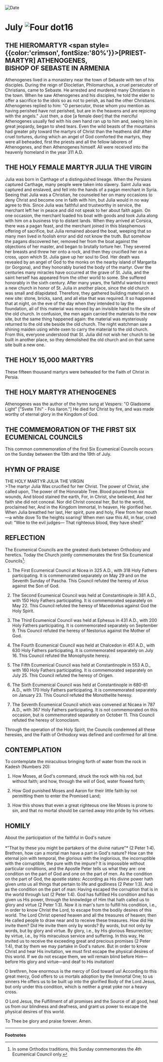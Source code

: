 
<RunningHead />
<Image src="/title-imprint.png" height={68} width={50} alt="Date" className="title-imprint"/>

# <div id="date">July <Image className="four-dot" src="/four-dot.png" height={15} width={15} alt="Four dot" />16</div>

## THE HIEROMARTYR <span style={{color:'crimson', fontSize:'80%'}}>[PRIEST-MARTYR]</span> ATHENOGENES,<br />BISHOP OF SEBASTE IN ARMENIA

Athenogenes lived in a monastery near the town of Sebaste with ten of his disciples. During the reign of Diocletian, Philomarchus, a cruel persecutor of Christians, came to Sebaste. He arrested and murdered many Christians in the town. When he saw Athenogenes and his disciples, he told the elder to offer a sacrifice to the idols so as not to perish, as had the other Christians. Athenogenes replied to him: "O persecutor, those whom you mention as having perished have not perished, but are in the heavens and are rejoicing with the angels." Just then, a doe [a female deer] that the merciful Athenogenes usually fed with his own hand ran up to him and, seeing him in great jeopardy, began to shed tears. Even the wild beasts of the mountains had greater pity toward the martyrs of Christ than the heathens did! After cruel tortures, during which an angel of God comforted the martyrs, they were all beheaded, first the priests and all the fellow laborers of Athenogenes, and then Athenogenes himself. All were received into the heavenly homeland in the year 311 A.D.

## THE HOLY FEMALE MARTYR JULIA THE VIRGIN

Julia was born in Carthage of a distinguished lineage. When the Persians captured Carthage, many people were taken into slavery. Saint Julia was captured and enslaved, and fell into the hands of a pagan merchant in Syria. Seeing that Julia was a Christian, he counseled her on many occasions to deny Christ and become one in faith with him, but Julia would in no way agree to this. Since Julia was faithful and trustworthy in service, the merchant left her in peace and did not speak to her about faith again. On one occasion, the merchant loaded his boat with goods and took Julia along with him on a business trip to distant lands. When they arrived at Corsica, there was a pagan feast, and the merchant joined in this blasphemous offering of sacrifice, but Julia remained aboard the boat, weeping that so many men lived in foolish error and did not know the truth. But somehow the pagans discovered her, removed her from the boat against the objections of her master, and began to brutally torture her. They severed her breasts and threw her onto a rock, and then they crucified her on a cross, upon which St. Julia gave up her soul to God. Her death was revealed by an angel of God to the monks on the nearby island of Margarita (or Gorgona), and they honorably buried the body of the martyr. Over the centuries many miracles have occurred at the grave of St. Julia, and the saint herself has appeared from the other world to some. She suffered honorably in the sixth century. After many years, the faithful wanted to erect a new church in honor of St. Julia in another place, since the old church was small and dilapidated. Therefore, they gathered building material on a new site: stone, bricks, sand, and all else that was required. It so happened that at night, on the eve of the day when they intended to lay the foundation, all of this material was moved by an invisible hand to the site of the old church. In confusion, the men again carried the materials to the new site, but the same thing happened again: the material was mysteriously returned to the old site beside the old church. The night watchman saw a shining maiden using white oxen to carry the material to the old church. From this, everyone understood that St. Julia did not wish her church to be built in another place, so they demolished the old church and on that same site built a new one.

## THE HOLY 15,000 MARTYRS

These fifteen thousand martyrs were beheaded for the Faith of Christ in Persia.

## THE HOLY MARTYR ATHENOGENES

Athenogenes was the author of the hymn sung at Vespers: "O Gladsome Light" ["Svete Tihi" - Fos Ilaron."] He died for Christ by fire, and was made worthy of eternal glory in the Kingdom of God.

## THE COMMEMORATION OF THE FIRST SIX ECUMENICAL COUNCILS

This common commemoration of the first Six Ecumenical Councils occurs on the Sunday between the 13th and the 19th of July.


## HYMN OF PRAISE
<div style={{textAlign:'center', color:'crimson', fontWeight:'bold'}}>
THE HOLY MARTYR JULIA THE VIRGIN
</div>
>The martyr Julia  
Was crucified for her Christ.  
The power of Christ, she called upon,  
The power of the Honorable Tree.  
Blood poured from six wounds,  
And blood stained the earth,  
For, in Christ, she believed,  
And her faith she did not conceal.  
Nor did Christ conceal her,  
But to the world, proclaimed her,  
And in the Kingdom Immortal,  
In heaven, He glorified her.  
When Julia breathed her last,  
Her spirit, pure and holy,  
Flew from her mouth—a white dove  
To the heights soaring!  
When men saw this  
All, in fear, cried out:  
"Woe to the evil judges—  
That righteous blood, they have shed!"  


## REFLECTION

The Ecumenical Councils are the greatest duels between Orthodoxy and heretics. Today the Church jointly commemorates the first Six Ecumenical Councils[^1]:

1. The First Ecumenical Council at Nicea in 325 A.D., with 318 Holy Fathers participating. It is commemorated separately on May 29 and on the Seventh Sunday of Pascha. This Council refuted the heresy of Arius against the Son of God.

2. The Second Ecumenical Council was held at Constantinople in 381 A.D., with 150 Holy Fathers participating. It is commemorated separately on May 22. This Council refuted the heresy of Macedonius against God the Holy Spirit.

3. The Third Ecumenical Council was held at Ephesus in 431 A.D., with 200 Holy Fathers participating. It is commemorated separately on September 9. This Council refuted the heresy of Nestorius against the Mother of God.

4. The Fourth Ecumenical Council was held at Chalcedon in 451 A.D., with 630 Holy Fathers participating. It is commemorated separately on July 16. This Council refuted the Monophysite heresy.

5. The Fifth Ecumenical Council was held at Constantinople in 553 A.D., with 160 Holy Fathers participating. It  is commemorated separately on July 25. This Council refuted the heresy of Origen.

6. The Sixth Ecumenical Council was held at Constantinople in 680-81 A.D., with 170 Holy Fathers participating. It is commemorated separately on January 23. This Council refuted the Monothelite heresy.

7. The Seventh Ecumenical Council which was convened at Nicaea in 787 A.D., with 367 Holy Fathers participating. It is not commemorated on this occasion, but is commemorated separately on October 11. This Council refuted the heresy of Iconoclasm.

Through the operation of the Holy Spirit, the Councils condemned all these heresies, and the Faith of Orthodoxy was defined and confirmed for all time.


## CONTEMPLATION

To contemplate the miraculous bringing forth of water from the rock in Kadesh (Numbers 20):

1. How Moses, at God's command, struck the rock with his rod, but without faith; and how, through the will of God, water flowed forth;

2. How God punished Moses and Aaron for their little faith by not permitting them to enter the Promised Land;

3. How this shows that even a great righteous one like Moses is prone to sin, and that no mortal should be carried away into pride by his virtues.


## HOMILY
<div style={{textAlign:'center', color:'crimson', fontWeight:'bold'}}>
About the participation of the faithful in God's nature
</div>
<br />
<div style={{textAlign:'right'}}>
*"That by these you might be partakers of the divine nature"* (2 Peter 1:4).
</div>
Brethren, how can a mortal man have a part in God's nature? How can the eternal join with temporal, the glorious with the inglorious, the incorruptible with the corruptible, the pure with the impure? It is impossible without particular conditions, and the Apostle Peter tells us what they are: one condition on the part of God and one on the part of men. As the condition on the part of God, the apostle states: According as His divine power hath given unto us all things that pertain to life and godliness (2 Peter 1:3). And as the condition on the part of man: Having escaped the corruption that is in the world through lust (2 Peter 1:4). God has fulfilled His condition and has given us His power, through the knowledge of Him that hath called us to glory and virtue (2 Peter 1:3). Now it is man's turn to fulfill his condition, i.e., in order to know Christ the Lord, to escape from the bodily desires of this world. The Lord Christ opened heaven and all the treasures of heaven; then He called people to draw near and to receive these treasures. How did He invite them? Did He invite them only by words? By words, but not only by words, but by glory and virtue. By glory, i.e., by His glorious Resurrection; by virtue, i.e., by His miraculous service and suffering. In this way, He invited us to receive the exceeding great and precious promises (2 Peter 1:4), that by them we may partake in God's nature. But in order to know Christ and hear His invitation, we must first escape the physical desires of this world. If we do not escape them, we will remain blind before Him—before His glory and virtue—and deaf to His invitation!

O brethren, how enormous is the mercy of God toward us! According to this great mercy, God offers to us mortals adoption by the Immortal One; to us sinners He offers us to be built up into the glorified Body of the Lord Jesus, but only under this condition, which is neither a great yoke nor a heavy cross.

O Lord Jesus, the Fulfillment of all promises and the Source of all good, heal us from our blindness and deafness, and grant us power to escape the physical desires of this world.

To Thee be glory and praise forever. Amen.

---
**Footnotes**

[^1]: In some Orthodox traditions, this Sunday commemorates the 4th Ecumenical Council only.